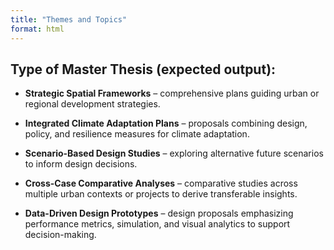 ---
title: "Themes and Topics"
format: html
---

## Type of Master Thesis (expected output):

-   **Strategic Spatial Frameworks** – comprehensive plans guiding urban or regional development strategies.

-   **Integrated Climate Adaptation Plans** – proposals combining design, policy, and resilience measures for climate adaptation.

-   **Scenario-Based Design Studies** – exploring alternative future scenarios to inform design decisions.

-   **Cross-Case Comparative Analyses** – comparative studies across multiple urban contexts or projects to derive transferable insights.

-   **Data-Driven Design Prototypes** – design proposals emphasizing performance metrics, simulation, and visual analytics to support decision-making.
